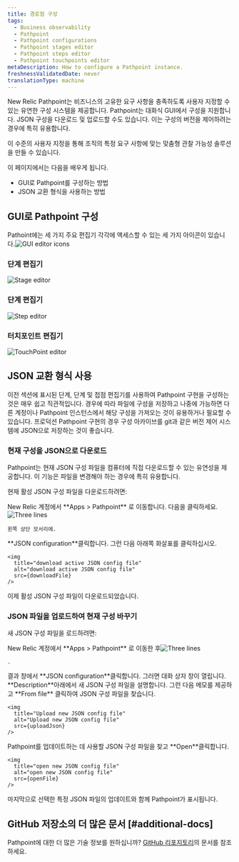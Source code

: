 ```yaml
---
title: 경로점 구성
tags:
  - Business observability
  - Pathpoint
  - Pathpoint configurations
  - Pathpoint stages editor
  - Pathpoint steps editor
  - Pathpoint touchpoints editor
metaDescription: How to configure a Pathpoint instance.
freshnessValidatedDate: never
translationType: machine
---
```











New Relic Pathpoint는 비즈니스의 고유한 요구 사항을 충족하도록 사용자 지정할 수 있는 유연한 구성 시스템을 제공합니다. Pathpoint는 대화식 GUI에서 구성을 지원합니다. JSON 구성을 다운로드 및 업로드할 수도 있습니다. 이는 구성의 버전을 제어하려는 경우에 특히 유용합니다.

이 수준의 사용자 지정을 통해 조직의 특정 요구 사항에 맞는 맞춤형 관찰 가능성 솔루션을 만들 수 있습니다.

이 페이지에서는 다음을 배우게 됩니다.

* GUI로 Pathpoint를 구성하는 방법
* JSON 교환 형식을 사용하는 방법

## GUI로 Pathpoint 구성

Pathoint에는 세 가지 주요 편집기 각각에 액세스할 수 있는 세 가지 아이콘이 있습니다.<img title="GUI editor icons" alt="GUI editor icons" src={guiEditorIcons}/>

### 단계 편집기

<img
  title="Stage editor"
  alt="Stage editor"
  src={stageEditor}
/>

### 단계 편집기

<img
  title="Step editor"
  alt="Step editor"
  src={stepEditor}
/>

### 터치포인트 편집기

<img
  title="TouchPoint editor"
  alt="TouchPoint editor"
  src={touchpointEditor}
/>

## JSON 교환 형식 사용

이전 섹션에 표시된 단계, 단계 및 접점 편집기를 사용하여 Pathpoint 구현을 구성하는 것은 매우 쉽고 직관적입니다. 경우에 따라 파일에 구성을 저장하고 나중에 가능하면 다른 계정이나 Pathpoint 인스턴스에서 해당 구성을 가져오는 것이 유용하거나 필요할 수 있습니다. 프로덕션 Pathpoint 구현의 경우 구성 아카이브를 git과 같은 버전 제어 시스템에 JSON으로 저장하는 것이 좋습니다.

### 현재 구성을 JSON으로 다운로드

Pathpoint는 현재 JSON 구성 파일을 컴퓨터에 직접 다운로드할 수 있는 유연성을 제공합니다. 이 기능은 파일을 변경해야 하는 경우에 특히 유용합니다.

현재 활성 JSON 구성 파일을 다운로드하려면:

<Steps>
  <Step>
    New Relic 계정에서 **Apps > Pathpoint** 로 이동합니다. 다음을 클릭하세요.<img src={threeLines} class="inline" style={{height: "30px", width: "30px"}} alt="Three lines" title="Three lines"/>

    왼쪽 상단 모서리에.
  </Step>

  <Step>
    **JSON configuration**클릭합니다.
  </Step>

  <Step>
    그런 다음 아래쪽 화살표를 클릭하십시오.

    <img
      title="download active JSON config file"
      alt="download active JSON config file"
      src={downloadFile}
    />
  </Step>

  이제 활성 JSON 구성 파일이 다운로드되었습니다.
</Steps>

### JSON 파일을 업로드하여 현재 구성 바꾸기

새 JSON 구성 파일을 로드하려면:

<Steps>
  <Step>
    New Relic 계정에서 **Apps > Pathpoint** 로 이동한 후<img src={threeLines} class="inline" style={{height: "30px", width: "30px"}} alt="Three lines" title="Three lines"/>

    .
  </Step>

  <Step>
    결과 창에서 **JSON configuration**클릭합니다.
  </Step>

  <Step>
    그러면 대화 상자 창이 열립니다. **Description**아래에서 새 JSON 구성 파일을 설명합니다. 그런 다음 메모를 제공하고 **From file** 클릭하여 JSON 구성 파일을 찾습니다.

    <img
      title="Upload new JSON config file"
      alt="Upload new JSON config file"
      src={uploadJson}
    />
  </Step>

  <Step>
    Pathpoint를 업데이트하는 데 사용할 JSON 구성 파일을 찾고 **Open**클릭합니다.

    <img
      title="open new JSON config file"
      alt="open new JSON config file"
      src={openFile}
    />
  </Step>

  마지막으로 선택한 특정 JSON 파일의 업데이트와 함께 Pathpoint가 표시됩니다.
</Steps>

## GitHub 저장소의 더 많은 문서 [#additional-docs]

Pathpoint에 대한 더 많은 기술 정보를 원하십니까? [GitHub 리포지토리](https://github.com/newrelic/nr1-pathpoint/tree/main/docs)의 문서를 참조하세요.